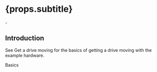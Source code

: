 
# {props.subtitle}
<Tldr>
    -
</Tldr>

## Introduction

See <Link to="/get-started/motion"> Get a drive moving </Link> for the basics of getting a drive moving with the example hardware.


Basics



